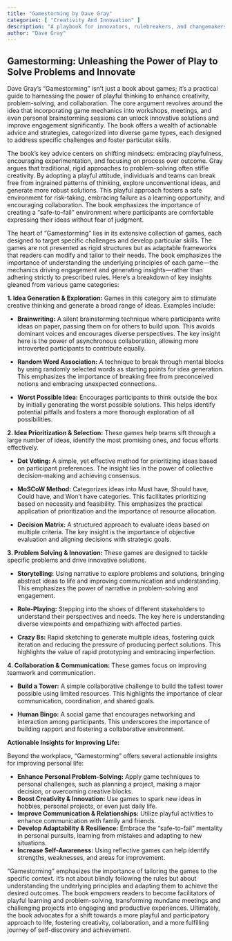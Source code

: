 ```yaml
---
title: "Gamestorming by Dave Gray"
categories: [ "Creativity And Innovation" ]
description: "A playbook for innovators, rulebreakers, and changemakers"
author: "Dave Gray"
---
```

## Gamestorming: Unleashing the Power of Play to Solve Problems and Innovate

Dave Gray's "Gamestorming" isn't just a book about games; it's a practical guide to harnessing the power of playful thinking to enhance creativity, problem-solving, and collaboration.  The core argument revolves around the idea that incorporating game mechanics into workshops, meetings, and even personal brainstorming sessions can unlock innovative solutions and improve engagement significantly.  The book offers a wealth of actionable advice and strategies, categorized into diverse game types, each designed to address specific challenges and foster particular skills.

The book's key advice centers on shifting mindsets: embracing playfulness, encouraging experimentation, and focusing on process over outcome. Gray argues that traditional, rigid approaches to problem-solving often stifle creativity.  By adopting a playful attitude, individuals and teams can break free from ingrained patterns of thinking, explore unconventional ideas, and generate more robust solutions. This playful approach fosters a safe environment for risk-taking, embracing failure as a learning opportunity, and encouraging collaboration.  The book emphasizes the importance of creating a "safe-to-fail" environment where participants are comfortable expressing their ideas without fear of judgment.

The heart of "Gamestorming" lies in its extensive collection of games, each designed to target specific challenges and develop particular skills.  The games are not presented as rigid structures but as adaptable frameworks that readers can modify and tailor to their needs. The book emphasizes the importance of understanding the underlying principles of each game—the mechanics driving engagement and generating insights—rather than adhering strictly to prescribed rules.  Here's a breakdown of key insights gleaned from various game categories:

**1. Idea Generation & Exploration:**  Games in this category aim to stimulate creative thinking and generate a broad range of ideas.  Examples include:

* **Brainwriting:** A silent brainstorming technique where participants write ideas on paper, passing them on for others to build upon. This avoids dominant voices and encourages diverse perspectives. The key insight here is the power of asynchronous collaboration, allowing more introverted participants to contribute equally.

* **Random Word Association:** A technique to break through mental blocks by using randomly selected words as starting points for idea generation. This emphasizes the importance of breaking free from preconceived notions and embracing unexpected connections.

* **Worst Possible Idea:** Encourages participants to think outside the box by initially generating the worst possible solutions. This helps identify potential pitfalls and fosters a more thorough exploration of all possibilities.

**2. Idea Prioritization & Selection:** These games help teams sift through a large number of ideas, identify the most promising ones, and focus efforts effectively.

* **Dot Voting:** A simple, yet effective method for prioritizing ideas based on participant preferences.  The insight lies in the power of collective decision-making and achieving consensus.

* **MoSCoW Method:**  Categorizes ideas into Must have, Should have, Could have, and Won't have categories. This facilitates prioritizing based on necessity and feasibility.  This emphasizes the practical application of prioritization and the importance of resource allocation.

* **Decision Matrix:** A structured approach to evaluate ideas based on multiple criteria.  The key insight is the importance of objective evaluation and aligning decisions with strategic goals.

**3. Problem Solving & Innovation:**  These games are designed to tackle specific problems and drive innovative solutions.

* **Storytelling:** Using narrative to explore problems and solutions, bringing abstract ideas to life and improving communication and understanding. This emphasizes the power of narrative in problem-solving and engagement.

* **Role-Playing:** Stepping into the shoes of different stakeholders to understand their perspectives and needs. The key here is understanding diverse viewpoints and empathizing with affected parties.

* **Crazy 8s:**  Rapid sketching to generate multiple ideas, fostering quick iteration and reducing the pressure of producing perfect solutions. This highlights the value of rapid prototyping and embracing imperfection.

**4. Collaboration & Communication:** These games focus on improving teamwork and communication.

* **Build a Tower:** A simple collaborative challenge to build the tallest tower possible using limited resources.  This highlights the importance of clear communication, coordination, and shared goals.

* **Human Bingo:** A social game that encourages networking and interaction among participants. This underscores the importance of building rapport and fostering a collaborative environment.

**Actionable Insights for Improving Life:**

Beyond the workplace, "Gamestorming" offers several actionable insights for improving personal life:

* **Enhance Personal Problem-Solving:** Apply game techniques to personal challenges, such as planning a project, making a major decision, or overcoming creative blocks.
* **Boost Creativity & Innovation:** Use games to spark new ideas in hobbies, personal projects, or even just daily life.
* **Improve Communication & Relationships:** Utilize playful activities to enhance communication with family and friends.
* **Develop Adaptability & Resilience:** Embrace the "safe-to-fail" mentality in personal pursuits, learning from mistakes and adapting to new situations.
* **Increase Self-Awareness:** Using reflective games can help identify strengths, weaknesses, and areas for improvement.

"Gamestorming" emphasizes the importance of tailoring the games to the specific context.  It's not about blindly following the rules but about understanding the underlying principles and adapting them to achieve the desired outcomes. The book empowers readers to become facilitators of playful learning and problem-solving, transforming mundane meetings and challenging projects into engaging and productive experiences. Ultimately, the book advocates for a shift towards a more playful and participatory approach to life, fostering creativity, collaboration, and a more fulfilling journey of self-discovery and achievement.

